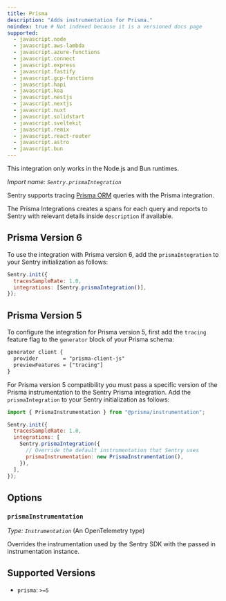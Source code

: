 ```yaml
---
title: Prisma
description: "Adds instrumentation for Prisma."
noindex: true # Not indexed because it is a versioned docs page
supported:
  - javascript.node
  - javascript.aws-lambda
  - javascript.azure-functions
  - javascript.connect
  - javascript.express
  - javascript.fastify
  - javascript.gcp-functions
  - javascript.hapi
  - javascript.koa
  - javascript.nestjs
  - javascript.nextjs
  - javascript.nuxt
  - javascript.solidstart
  - javascript.sveltekit
  - javascript.remix
  - javascript.react-router
  - javascript.astro
  - javascript.bun
---
```


<Alert>

This integration only works in the Node.js and Bun runtimes.

</Alert>

_Import name: `Sentry.prismaIntegration`_

Sentry supports tracing [Prisma ORM](https://www.prisma.io/) queries with the Prisma integration.

The Prisma Integrations creates a spans for each query and reports to Sentry with relevant details inside `description` if available.

## Prisma Version 6

To use the integration with Prisma version 6, add the `prismaIntegration` to your Sentry initialization as follows:

```javascript {3}
Sentry.init({
  tracesSampleRate: 1.0,
  integrations: [Sentry.prismaIntegration()],
});
```

## Prisma Version 5

To configure the integration for Prisma version 5, first add the `tracing` feature flag to the `generator` block of your Prisma schema:

```txt {tabTitle: Prisma Schema} {filename: schema.prisma} {3}
generator client {
  provider        = "prisma-client-js"
  previewFeatures = ["tracing"]
}
```

For Prisma version 5 compatibility you must pass a specific version of the Prisma instrumentation to the Sentry Prisma integration. Add the `prismaIntegration` to your Sentry initialization as follows:

```javascript {1,6-9}
import { PrismaInstrumentation } from "@prisma/instrumentation";

Sentry.init({
  tracesSampleRate: 1.0,
  integrations: [
    Sentry.prismaIntegration({
      // Override the default instrumentation that Sentry uses
      prismaInstrumentation: new PrismaInstrumentation(),
    }),
  ],
});
```

## Options

### `prismaInstrumentation`

_Type: `Instrumentation`_ (An OpenTelemetry type)

Overrides the instrumentation used by the Sentry SDK with the passed in instrumentation instance.

## Supported Versions

- `prisma`: `>=5`
